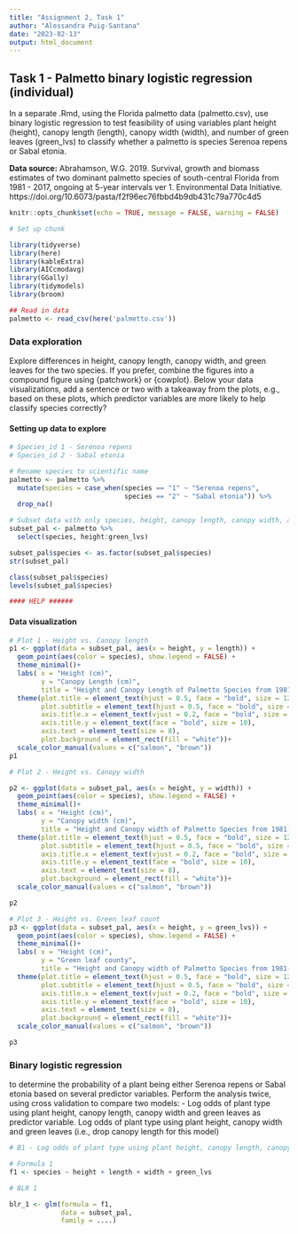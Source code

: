 ```yaml
---
title: "Assignment 2, Task 1"
author: "Alessandra Puig-Santana"
date: "2023-02-13"
output: html_document
---
```

## Task 1 - Palmetto binary logistic regression (individual)
In a separate .Rmd, using the Florida palmetto data (palmetto.csv), use binary logistic regression to test feasibility of using variables plant height (height), canopy length (length), canopy width (width), and number of green leaves (green_lvs) to classify whether a palmetto is species Serenoa repens or Sabal etonia. 

**Data source:** Abrahamson, W.G. 2019. Survival, growth and biomass estimates of two dominant palmetto species of south-central Florida from 1981 - 2017, ongoing at 5-year intervals ver 1. Environmental Data Initiative. https://doi.org/10.6073/pasta/f2f96ec76fbbd4b9db431c79a770c4d5

```r
knitr::opts_chunk$set(echo = TRUE, message = FALSE, warning = FALSE)

# Set up chunk

library(tidyverse)
library(here)
library(kableExtra)
library(AICcmodavg)
library(GGally)
library(tidymodels)
library(broom)

## Read in data
palmetto <- read_csv(here('palmetto.csv'))
```

### Data exploration
Explore differences in height, canopy length, canopy width, and green leaves for the two species. If you prefer, combine the figures into a compound figure using {patchwork} or {cowplot}. Below your data visualizations, add a sentence or two with a takeaway from the plots, e.g., based on these plots, which predictor variables are more likely to help classify species correctly?

#### Setting up data to explore
```r
# Species_id 1 - Serenoa repens
# Species_id 2 - Sabal etonia

# Rename species to scientific name 
palmetto <- palmetto %>%
  mutate(species = case_when(species == "1" ~ "Serenoa repens",
                             species == "2" ~ "Sabal etonia")) %>%
  drop_na()

# Subset data with only species, height, canopy length, canopy width, and green leaves
subset_pal <- palmetto %>%
  select(species, height:green_lvs)

subset_pal$species <- as.factor(subset_pal$species)
str(subset_pal)

class(subset_pal$species)
levels(subset_pal$species)

#### HELP ######

```

#### Data visualization
```r
# Plot 1 - Height vs. Canopy length
p1 <- ggplot(data = subset_pal, aes(x = height, y = length)) +
  geom_point(aes(color = species), show.legend = FALSE) +
  theme_minimal()+
  labs( x = "Height (cm)",
        y = "Canopy Length (cm)",
        title = "Height and Canopy Length of Palmetto Species from 1981-2017")+
  theme(plot.title = element_text(hjust = 0.5, face = "bold", size = 12),
        plot.subtitle = element_text(hjust = 0.5, face = "bold", size = 11),
        axis.title.x = element_text(vjust = 0.2, face = "bold", size = 10),
        axis.title.y = element_text(face = "bold", size = 10),
        axis.text = element_text(size = 8),
        plot.background = element_rect(fill = "white"))+
  scale_color_manual(values = c("salmon", "brown"))
p1

```

```r
# Plot 2 - Height vs. Canopy width 

p2 <- ggplot(data = subset_pal, aes(x = height, y = width)) +
  geom_point(aes(color = species), show.legend = FALSE) +
  theme_minimal()+
  labs( x = "Height (cm)",
        y = "Canopy width (cm)",
        title = "Height and Canopy width of Palmetto Species from 1981-2017")+
  theme(plot.title = element_text(hjust = 0.5, face = "bold", size = 12),
        plot.subtitle = element_text(hjust = 0.5, face = "bold", size = 11),
        axis.title.x = element_text(vjust = 0.2, face = "bold", size = 10),
        axis.title.y = element_text(face = "bold", size = 10),
        axis.text = element_text(size = 8),
        plot.background = element_rect(fill = "white"))+
  scale_color_manual(values = c("salmon", "brown"))

p2
```

```r
# Plot 3 - Height vs. Green leaf count
p3 <- ggplot(data = subset_pal, aes(x = height, y = green_lvs)) +
  geom_point(aes(color = species), show.legend = FALSE) +
  theme_minimal()+
  labs( x = "Height (cm)",
        y = "Green leaf county",
        title = "Height and Canopy width of Palmetto Species from 1981-2017")+
  theme(plot.title = element_text(hjust = 0.5, face = "bold", size = 12),
        plot.subtitle = element_text(hjust = 0.5, face = "bold", size = 11),
        axis.title.x = element_text(vjust = 0.2, face = "bold", size = 10),
        axis.title.y = element_text(face = "bold", size = 10),
        axis.text = element_text(size = 8),
        plot.background = element_rect(fill = "white"))+
  scale_color_manual(values = c("salmon", "brown"))

p3
```
### Binary logistic regression 

to determine the probability of a plant being either Serenoa repens or Sabal etonia based on several predictor variables.  Perform the analysis twice, using cross validation to compare two models:
- Log odds of plant type using plant height, canopy length, canopy width and green leaves as predictor variable.
Log odds of plant type using plant height, canopy width and green leaves (i.e., drop canopy length for this model)

```r
# B1 - Log odds of plant type using plant height, canopy length, canopy width and green leaves as predictor variable.

# Formula 1 
f1 <- species ~ height + length + width + green_lvs

# BLR 1

blr_1 <- glm(formula = f1, 
             data = subset_pal,
             family = ....)
```

